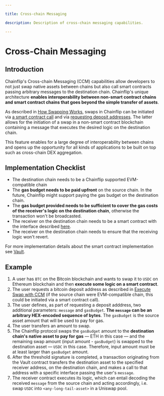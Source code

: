 ```yaml
---

title: Cross-chain Messaging

description: Description of cross-chain messaging capabilities.

---
```



# Cross-Chain Messaging

## Introduction

Chainflip's Cross-chain Messaging (CCM) capabilities allow developers to not just swap native assets between chains but also call smart contracts passing arbitrary messages to the destination chain. Chainflip's unique architecture **enables interoperability between non-smart contract chains and smart contract chains that goes beyond the simple transfer of assets**. 

As described in [How Swapping Works](how-swapping-works.md), swaps in Chainflip can be initiated via [a smart contract call](evm-integration/vault-swaps.md) and via [requesting deposit addresses](javascript-sdk/swap-assets/request-deposit-address.md). The latter allows for the initiation of a swap in a non-smart contract blockchain containing a message that executes the desired logic on the destination chain.

This feature enables for a large degree of interoperability between chains and opens up the opportunity for all kinds of applications to be built on top such as cross-chain DEX aggregation.


## Implementation Checklist

- The destination chain needs to be a Chainflip supported EVM-compatible chain
- The **gas budget needs to be paid upfront** on the source chain. In the future, Chainflip might support paying the gas budget on the destination chain.
- The **gas budget provided needs to be sufficient to cover the gas costs of the receiver's logic on the destination chain**, otherwise the transaction won't be broadcasted.
- The receiver on the destination chain needs to be a smart contract with the interface described [here](evm-integration/vault-swaps.md#receive-a-destination-asset-and-contract-call).
- The receiver on the destination chain needs to ensure that the receiving logic won't revert.

For more implementation details about the smart contract implementation see [Vault](evm-integration/vault-swaps.md).


## Example

1. A user has `BTC` on the Bitcoin blockchain and wants to swap it to `USDC` on Ethereum blockchain and then **execute some logic on a smart contract**.
2. The user requests a bitcoin deposit address as described in [Execute Swap with CCM](javascript-sdk/swap-assets/execute-swap.md#executeswap-with-cross-chain-message-ccm) (if the source chain were EVM-compatible chain, this could be initiated via a smart contract call).
3. The user defines, as part of requesting a deposit adddress, two additional parameters: `message` and `gasBudget`. **The `message` can be an arbitrary HEX-encoded sequence of bytes**. The `gasBudget` is the source asset amount that will be used to pay for gas.
4. The user transfers an amount to swap.
5. The Chainflip protocol swaps the `gasBudget` amount to the **destination chain's native asset to pay for gas** — ETH in this case — and the remaining swap amount (input amount - `gasBudget`) is swapped to the destination asset — `USDC` in this case. Therefore, input amount must be at least larger than `gasBudget` amount.
6. After the threshold signature is completed, a transaction originating from the Vault contract transfers the destination asset to the specified receiver address, on the destination chain, and makes a call to that address with a specific interface passing the user's `message`.
7. The receiver contract executes its logic, which can entail decoding the received `message` from the source chain and acting accordingly, i.e. swap `USDC` into `<any-long-tail-asset>` in a Uniswap pool.

